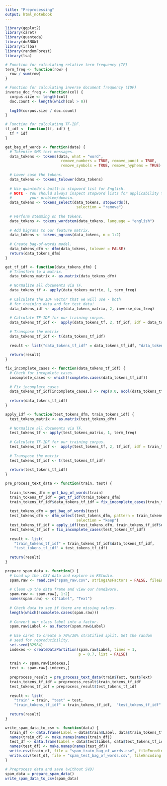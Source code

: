 ```yaml
---
title: "Preprocessing"
output: html_notebook
---
```


```r
library(ggplot2)
library(caret)
library(quanteda)
library(doSNOW)
library(irlba)
library(randomForest)
library(lsa)
```


```r
# Function for calculating relative term frequency (TF)
term_freq <- function(row) {
  row / sum(row)
}

# Function for calculating inverse document frequency (IDF)
inverse_doc_freq <- function(col) {
  corpus.size <- length(col)
  doc.count <- length(which(col > 0))
  
  log10(corpus.size / doc.count)
}

# Function for calculating TF-IDF.
tf_idf <- function(tf, idf) {
  tf * idf
}

get_bag_of_words <- function(data) {
  # Tokenize SMS text messages.
  data_tokens <- tokens(data, what = "word",
                         remove_numbers = TRUE, remove_punct = TRUE,
                         remove_symbols = TRUE, remove_hyphens = TRUE)
  
  # Lower case the tokens.
  data_tokens <- tokens_tolower(data_tokens)
  
  # Use quanteda's built-in stopword list for English.
  # NOTE - You should always inspect stopword lists for applicability to
  #        your problem/domain.
  data_tokens <- tokens_select(data_tokens, stopwords(), 
                                selection = "remove")
  
  # Perform stemming on the tokens.
  data_tokens <- tokens_wordstem(data_tokens, language = "english")
  
  # Add bigrams to our feature matrix.
  data_tokens <- tokens_ngrams(data_tokens, n = 1:2)
  
  # Create bag-of-words model.
  data_tokens_dfm <- dfm(data_tokens, tolower = FALSE)
  return(data_tokens_dfm)
}

get_tf_idf <- function(data_tokens_dfm) {
  # Transform to a matrix.
  data_tokens_matrix <- as.matrix(data_tokens_dfm)
  
  # Normalize all documents via TF.
  data_tokens_tf <- apply(data_tokens_matrix, 1, term_freq)
  
  # Calculate the IDF vector that we will use - both
  # for training data and for test data!
  data_tokens_idf <- apply(data_tokens_matrix, 2, inverse_doc_freq)
  
  # Calculate TF-IDF for our training corpus.
  data_tokens_tf_idf <-  apply(data_tokens_tf, 2, tf_idf, idf = data_tokens_idf)
  
  # Transpose the matrix
  data_tokens_tf_idf <- t(data_tokens_tf_idf)
  
  result <- list("data_tokens_tf_idf" = data_tokens_tf_idf, "data_tokens_idf" = data_tokens_idf)
  
  return(result)
}

fix_incomplete_cases <- function(data_tokens_tf_idf) {
  # Check for incopmlete cases.
  incomplete_cases <- which(!complete.cases(data_tokens_tf_idf))
  
  # Fix incomplete cases
  data_tokens_tf_idf[incomplete_cases,] <- rep(0.0, ncol(data_tokens_tf_idf))
  
  return(data_tokens_tf_idf)
}

apply_idf <- function(test_tokens_dfm, train_tokens_idf) {
  test_tokens_matrix <- as.matrix(test_tokens_dfm)
  
  # Normalize all documents via TF.
  test_tokens_tf <- apply(test_tokens_matrix, 1, term_freq)
  
  # Calculate TF-IDF for our training corpus.
  test_tokens_tf_idf <-  apply(test_tokens_tf, 2, tf_idf, idf = train_tokens_idf)
  
  # Transpose the matrix
  test_tokens_tf_idf <- t(test_tokens_tf_idf)
  
  return(test_tokens_tf_idf)
}

pre_process_text_data <- function(train, test) {
  
  train_tokens_dfm = get_bag_of_words(train)
  train_tokens_tf_idf = get_tf_idf(train_tokens_dfm)
  train_tokens_tf_idf$data_tokens_tf_idf = fix_incomplete_cases(train_tokens_tf_idf$data_tokens_tf_idf)
  
  test_tokens_dfm = get_bag_of_words(test)
  test_tokens_dfm <- dfm_select(test_tokens_dfm, pattern = train_tokens_dfm,
                                selection = "keep")
  test_tokens_tf_idf = apply_idf(test_tokens_dfm, train_tokens_tf_idf$data_tokens_idf)
  test_tokens_tf_idf = fix_incomplete_cases(test_tokens_tf_idf)
  
  result <- list(
    "train_tokens_tf_idf" = train_tokens_tf_idf$data_tokens_tf_idf,
    "test_tokens_tf_idf" = test_tokens_tf_idf)
  
  return(result)
}
```

```r
prepare_spam_data <- function() {
  # Load up the .CSV data and explore in RStudio.
  spam.raw <- read.csv("spam_raw.csv", stringsAsFactors = FALSE, fileEncoding = "UTF-8")
  
  # Clean up the data frame and view our handiwork.
  spam.raw <- spam.raw[, 1:2]
  names(spam.raw) <- c("Label", "Text")
  
  # Check data to see if there are missing values.
  length(which(!complete.cases(spam.raw)))
  
  # Convert our class label into a factor.
  spam.raw$Label <- as.factor(spam.raw$Label)
  
  # Use caret to create a 70%/30% stratified split. Set the random
  # seed for reproducibility.
  set.seed(32984)
  indexes <- createDataPartition(spam.raw$Label, times = 1,
                                 p = 0.7, list = FALSE)
  
  train <- spam.raw[indexes,]
  test <- spam.raw[-indexes,]
  
  preprocess_result = pre_process_text_data(train$Text, test$Text)
  train_tokens_tf_idf = preprocess_result$train_tokens_tf_idf
  test_tokens_tf_idf = preprocess_result$test_tokens_tf_idf
  
  result <- list(
    "train" = train, "test" = test,
    "train_tokens_tf_idf" = train_tokens_tf_idf,  "test_tokens_tf_idf" = test_tokens_tf_idf)
  
  return(result)
}

write_spam_data_to_csv <- function(data) {
  train_df <- data.frame(Label = data$train$Label, data$train_tokens_tf_idf)
  names(train_df) <- make.names(names(train_df))
  test_df <- data.frame(Label = data$test$Label, data$test_tokens_tf_idf)
  names(test_df) <- make.names(names(test_df))
  write.csv(train_df, file = "spam_train_bag_of_words.csv", fileEncoding = "UTF-8")
  write.csv(test_df, file = "spam_test_bag_of_words.csv", fileEncoding = "UTF-8")
}
```

```r
# Preprocess data and save (without SVD)
spam_data = prepare_spam_data()
write_spam_data_to_csv(spam_data)
```
